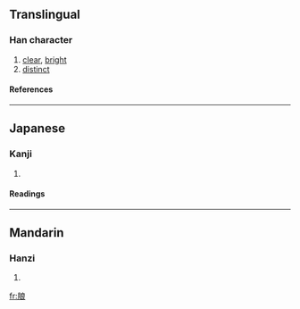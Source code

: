 {{see|朗}}

==Translingual==
===Han character===
{{Han char|rn=74|rad=月|as=07|sn=11|four=|canj=月戈日女 (BIAV)}}
# [[clear]], [[bright]]
# [[distinct]]
====References====
{{Han ref|kx=0505.220|dkj=14363|dj=0884.180|hdz=32082.030|uh=6716|ud=26390}}

----
==Japanese==
===Kanji===
{{ja-kanji|grade=|rs=月07}}
# {{defn|Japanese}} 
====Readings====
{{ja-readings|on=[[ろう]] (rō)|kun=[[ほがらか]] (hogaraka)}}

----
==Mandarin==
===Hanzi===
{{cmn-hanzi|pin=[[lǎng]] ([[lang3]])|wg=lang<sup>3</sup>}}
# {{defn|Mandarin}}

[[fr:朖]]